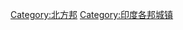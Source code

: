 {{Commonscat|Cities and villages in Uttar Pradesh}}

[[Category:北方邦|Category:北方邦]]
[[Category:印度各邦城镇|Category:印度各邦城镇]]